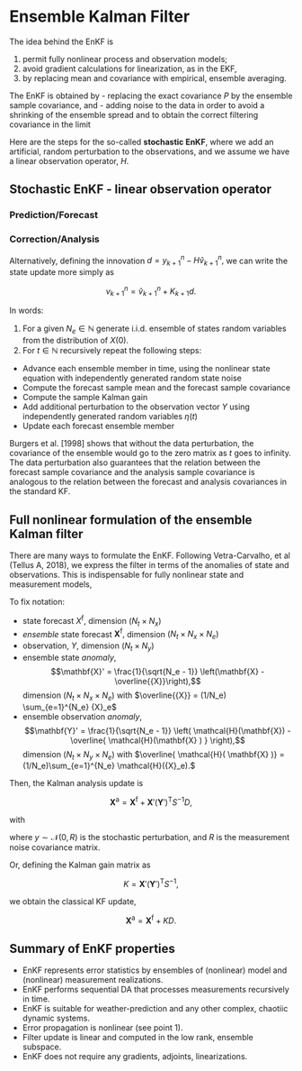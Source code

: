 # Ensemble Kalman Filter

The idea behind the EnKF is

1. permit fully nonlinear process and observation models;
2. avoid gradient calculations for linearization, as in the EKF,
3. by replacing mean and covariance with empirical, ensemble averaging.


The EnKF is obtained by 
- replacing the exact covariance $P$ by the ensemble sample covariance, and
- adding noise to the data in order to avoid a shrinking of the ensemble spread and to obtain the correct filtering covariance in the limit

Here are the steps for the so-called **stochastic EnKF**, where we add an artificial, random perturbation to the observations, and we assume we have a linear observation operator, $H.$

## Stochastic EnKF - linear observation operator


### Prediction/Forecast

\begin{align}
 \hat{v}_{k+1}^{n} &= \Psi ( {v}_{k}^{n} ) +  \xi_{k}^{n} , \quad n=1, \ldots, N, \\
 \hat{m}_{k+1}     & =  \frac{1}{N} \sum_{i=1}^{N}   \hat{v}_{k+1}^{n} , \\
 \hat{C}_{k+1}     & = \frac{1}{N-1} \sum_{i=1}^{N} \left( \hat{v}_{k+1}^{n} - \hat{m}_{k+1}  \right)
                     \left( \hat{v}_{k+1}^{n} - \hat{m}_{k+1}  \right)^{\mathrm{T}}.
\end{align}

### Correction/Analysis

\begin{align}
  {S}_{k+1} &= H \hat{C}_{k+1} H^{\mathrm{T}} + \Gamma ,\\
  {K}_{k+1} &= \hat{C}_{k+1} H^{\mathrm{T}} {S}_{k+1}^{-1} , \\
  {y}_{k+1}^{n} &= {y}_{k+1} + \eta^n_{k+1} , \quad n=1, \ldots, N, \\ 
  {v}_{k+1}^{n} &= (I - K_{k+1}H )\hat{v}_{k+1}^{n} + K_{k+1} y^n_{k+1} , \quad n=1, \ldots, N.
\end{align}

Alternatively, defining the innovation $d = {y}_{k+1}^{n} - H \hat{v}_{k+1}^{n},$ we can write the state update more simply as

$$
  {v}_{k+1}^{n} = \hat{v}_{k+1}^{n} + K_{k+1} d .
$$


In words:

1. For a given $N_e \in  \mathbb{N}$ generate i.i.d. ensemble of states random variables
   from the distribution of $X(0).$
2. For $t \in  \mathbb{N}$ recursively repeat the following steps:

 - Advance each ensemble member in time, using the nonlinear state equation
    with independently generated random state noise
 - Compute the forecast sample mean and the forecast sample covariance
 - Compute the sample Kalman gain
 - Add additional perturbation to the observation vector $Y$ using independently generated random variables $\eta(t)$
 - Update each forecast ensemble member

Burgers et al. [1998] shows that without the data perturbation,
the covariance of the ensemble would go to the zero matrix as $t$ goes to infinity. The
data perturbation also guarantees that the relation between the forecast sample
covariance and the analysis sample covariance
is analogous to the relation between the forecast and analysis covariances in the
standard KF.

## Full nonlinear formulation of the ensemble Kalman filter {#sec-EnKFNonLin}

There are many ways to formulate the EnKF. Following Vetra-Carvalho, et al (Tellus A, 2018), we express the filter in terms of the anomalies of state and observations. This is indispensable for fully nonlinear state and measurement models,

\begin{align}
 x_{k+1}^{n} &= \Psi ( {x}_{k}^{n} ) +  w_{k}^{n} , \quad n=1, \ldots, N_e, \\
{y}_{k+1}    &=  \mathcal{H} (x_{k+1}) +  v_{k+1}. 
\end{align}

To fix notation: 

- state forecast $X^{\mathrm{f}},$ dimension $(N_t \times N_x)$
- *ensemble* state forecast $\mathbf{X}^{\mathrm{f}},$ dimension $(N_t \times N_x \times N_e)$
- observation, $Y,$ dimension $(N_t \times N_y)$
- ensemble state _anomaly_, 
  $$\mathbf{X}' = \frac{1}{\sqrt{N_e - 1}} \left(\mathbf{X} - \overline{{X}}\right),$$
   dimension $(N_t \times N_x \times N_e)$ with $\overline{{X}} = (1/N_e) \sum_{e=1}^{N_e} {X}_e$
- ensemble observation _anomaly_,  
  $$\mathbf{Y}' = \frac{1}{\sqrt{N_e - 1}} \left( \mathcal{H}(\mathbf{X}) - \overline{ \mathcal{H}(\mathbf{X} ) } \right),$$
   dimension $(N_t \times N_y \times N_e)$ with  $\overline{ \mathcal{H}( \mathbf{X} )} = (1/N_e)\sum_{e=1}^{N_e} \mathcal{H}({X}_e).$

Then, the Kalman analysis update is

$$ 
 \mathbf{X}^\mathrm{a} = \mathbf{X}^\mathrm{f} + \mathbf{X}'(\mathbf{Y}')^\mathrm{T} S^{-1} D,
$$

with

\begin{align}
   S &=  \mathbf{Y}'(\mathbf{Y}')^\mathrm{T} + R & \quad \text{(observation covariance)}, \\
   D &= ( \mathbf{Y} +  \mathbf{y}) - \mathcal{H}(\mathbf{X}) & \quad \text{(innovation)},
\end{align} 

where $y \sim \mathcal{N}(0,R)$ is the stochastic perturbation, and $R$ is the measurement noise covariance matrix.

Or, defining the Kalman gain matrix as

$$
   K = \mathbf{X}'(\mathbf{Y}')^\mathrm{T} S^{-1},
$$

we obtain the classical KF update,

$$
   \mathbf{X}^\mathrm{a} = \mathbf{X}^\mathrm{f}  + K D.
$$ 

## Summary of EnKF properties

- EnKF represents error statistics by ensembles of (nonlinear) model and (nonlinear) measurement realizations.
- EnKF  performs sequential DA that processes measurements recursively in time.
- EnKF is suitable for weather-prediction and any other complex, chaotiic dynamic systems.
- Error propagation is nonlinear (see point 1).
- Filter update is linear and computed in the low rank, ensemble subspace.
- EnKF does not require any gradients, adjoints, linearizations.